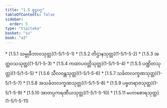 ```yaml
---
title: "1.5 စူဠဝဂ္ဂ"
tableOfContents: false
sidebar:
  order: 5
type: "tipitaka"
basket: "su"
book: "a3"
---
```



<DynamicBreadcrumb />



<TableOfContents book="a3" section="1.5">
* [1.5.1 သမ္မုခီဘာဝသုတ္တ](1-5/1-5-1)
* [1.5.2 တိဌာနသုတ္တ](1-5/1-5-2)
* [1.5.3 အတ္ထဝသသုတ္တ](1-5/1-5-3)
* [1.5.4 ကထာပဝတ္တိသုတ္တ](1-5/1-5-4)
* [1.5.5 ပဏ္ဍိတသုတ္တ](1-5/1-5-5)
* [1.5.6 သီလဝန္တသုတ္တ](1-5/1-5-6)
* [1.5.7 သင်္ခတလက္ခဏသုတ္တ](1-5/1-5-7)
* [1.5.8 အသင်္ခတလက္ခဏသုတ္တ](1-5/1-5-8)
* [1.5.9 ပဗ္ဗတရာဇသုတ္တ](1-5/1-5-9)
* [1.5.10 အာတပ္ပကရဏီယသုတ္တ](1-5/1-5-10)
* [1.5.11 မဟာစောရသုတ္တ](1-5/1-5-11)
</TableOfContents>
